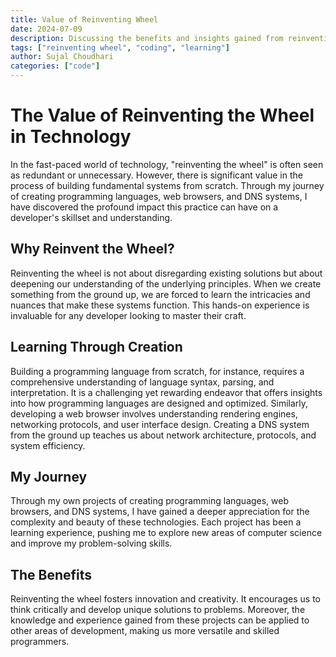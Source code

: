 ```yaml
---
title: Value of Reinventing Wheel
date: 2024-07-09
description: Discussing the benefits and insights gained from reinventing the wheel in coding.
tags: ["reinventing wheel", "coding", "learning"]
author: Sujal Choudhari
categories: ["code"]
---
```


# The Value of Reinventing the Wheel in Technology

In the fast-paced world of technology, "reinventing the wheel" is often seen as redundant or unnecessary. However, there is significant value in the process of building fundamental systems from scratch. Through my journey of creating programming languages, web browsers, and DNS systems, I have discovered the profound impact this practice can have on a developer's skillset and understanding.

## Why Reinvent the Wheel?

Reinventing the wheel is not about disregarding existing solutions but about deepening our understanding of the underlying principles. When we create something from the ground up, we are forced to learn the intricacies and nuances that make these systems function. This hands-on experience is invaluable for any developer looking to master their craft.

## Learning Through Creation

Building a programming language from scratch, for instance, requires a comprehensive understanding of language syntax, parsing, and interpretation. It is a challenging yet rewarding endeavor that offers insights into how programming languages are designed and optimized. Similarly, developing a web browser involves understanding rendering engines, networking protocols, and user interface design. Creating a DNS system from the ground up teaches us about network architecture, protocols, and system efficiency.

## My Journey

Through my own projects of creating programming languages, web browsers, and DNS systems, I have gained a deeper appreciation for the complexity and beauty of these technologies. Each project has been a learning experience, pushing me to explore new areas of computer science and improve my problem-solving skills.

## The Benefits

Reinventing the wheel fosters innovation and creativity. It encourages us to think critically and develop unique solutions to problems. Moreover, the knowledge and experience gained from these projects can be applied to other areas of development, making us more versatile and skilled programmers.
